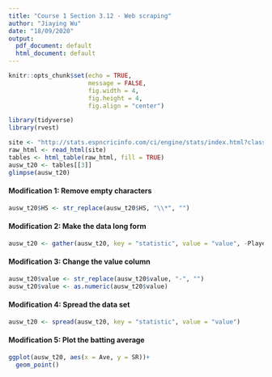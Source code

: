```yaml
---
title: "Course 1 Section 3.12 - Web scraping"
author: "Jiaying Wu"
date: "18/09/2020"
output:
  pdf_document: default
  html_document: default
---
```


```r
knitr::opts_chunk$set(echo = TRUE,
                      message = FALSE,
                      fig.width = 4,
                      fig.height = 4,
                      fig.align = "center")
```

```r
library(tidyverse)
library(rvest)
```

```r
site <- "http://stats.espncricinfo.com/ci/engine/stats/index.html?class=10;page=1;team=289;template=results;type=batting;wrappertype=print"
raw_html <- read_html(site)
tables <- html_table(raw_html, fill = TRUE)
ausw_t20 <- tables[[3]]
glimpse(ausw_t20)
```

#### Modification 1: Remove empty characters

```r
ausw_t20$HS <- str_replace(ausw_t20$HS, "\\*", "")
```

#### Modification 2: Make the data long form

```r
ausw_t20 <- gather(ausw_t20, key = "statistic", value = "value", -Player, -Span)
```

#### Modification 3: Change the value column

```r
ausw_t20$value <- str_replace(ausw_t20$value, "-", "")
ausw_t20$value <- as.numeric(ausw_t20$value)
```

#### Modification 4: Spread the data set

```r
ausw_t20 <- spread(ausw_t20, key = "statistic", value = "value")
```

#### Modification 5: Plot the batting average

```r
ggplot(ausw_t20, aes(x = Ave, y = SR))+
  geom_point()
```

